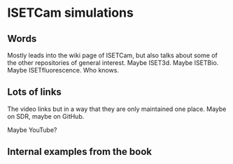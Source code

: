 # ISETCam simulations {#sec-isetcam .unnumbered}

## Words
Mostly leads into the wiki page of ISETCam, but also talks about some of the other repositories of general interest.  Maybe ISET3d.  Maybe ISETBio.  Maybe ISETfluorescence.  Who knows.

## Lots of links

The video links but in a way that they are only maintained one place.  Maybe on SDR, maybe on GitHub.

Maybe YouTube?

## Internal examples from the book




